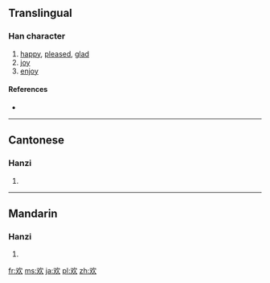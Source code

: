 {{also|歡}}
==Translingual==

===Han character===
{{Han char|rn=76|rad=欠|as=02|sn=6|four=|canj=水弓人 (ENO)}}

# [[happy]], [[pleased]], [[glad]]
# [[joy]]
# [[enjoy]]

====References====
* {{Han ref|kx=0565.061|dkj=15994|dj=0954.030|hdz=32134.020|uh=6B22|ud=27426}}

----

==Cantonese==

===Hanzi===
{{yue-hanzi|jyut=|y=[[fun1]]|tra=歡}}

# {{defn|lang=yue|sort=欠02}}

----

==Mandarin==

===Hanzi===
{{cmn-hanzi|tra=歡|pin=[[huān]] ([[huan1]]), [[ǒu]] ([[ou3]])|wg=huan<sup>1</sup>, ou<sup>3</sup>}}

# {{defn|lang=cmn|sort=欠02}}

[[fr:欢]]
[[ms:欢]]
[[ja:欢]]
[[pl:欢]]
[[zh:欢]]
